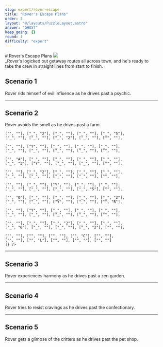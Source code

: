 ```yaml
---
slug: expert/rover-escape
title: "Rover's Escape Plans"
order: 3
layout: "@/layouts/PuzzleLayout.astro"
answer: "GHOST"
keep_going: {}
round: 1
difficulty: "expert"
---
```



<div class="flex flex-col items-center justify-between gap-4 sm:flex-row">
  # Rover's Escape Plans
  <img class="w-[20rem] border-2 border-gray-300" src={art.src} />
</div>

<div class="grid gap-5" style={{fontFamily: "DM Mono, sans-serif"}}>

<div style={{ fontFamily: "DM Mono, sans-serif" }}>
  _Rover's logicked out getaway routes all across town, and he's ready to take the crew in straight
  lines from start to finish._
</div>

<section class="flex flex-wrap items-center gap-4 sm:flex-nowrap">
  <div class="basis-full sm:basis-1/2">
    <h2 class="text-xl font-bold">Scenario 1</h2>
    <p>Rover rids himself of evil influence as he drives past a psychic.</p>
  </div>
  <Grid
    board={[
      ["", ""],
      ["", ""],
      ["", ""],
      ["", ""],
      ["", ""],
      ["", ""],
      ["", "M"],
      ["", ""],
      ["", ""],
      ["", ""],
      ["", "U"],
      ["_", ""],
      ["_", ""],
      ["Y", ""],
      ["B", ""],
      ["_", ""],
      ["_", ""],
      ["_", ""],
      ["_", ""],
      ["", "Y"],
      ["", ""],
      ["W", ""],
      ["_", ""],
      ["W", ""],
      ["_", ""],
      ["_", ""],
      ["_", ""],
      ["W", ""],
      ["Y", ""],
      ["", ""],
      ["", ""],
      ["_", ""],
      ["_", ""],
      ["_", ""],
      ["B", ""],
      ["_", ""],
      ["_", ""],
      ["Y", ""],
      ["W", ""],
      ["", ""],
      ["", ""],
      ["_", ""],
      ["_", ""],
      ["W", ""],
      ["_", ""],
      ["_", ""],
      ["_", ""],
      ["W", ""],
      ["_", ""],
      ["", ""],
      ["", ""],
      ["W", ""],
      ["_", ""],
      ["_", ""],
      ["B", ""],
      ["_", ""],
      ["Y", ""],
      ["_", ""],
      ["_", ""],
      ["", ""],
      ["", ""],
      ["_", ""],
      ["_", ""],
      ["_", ""],
      ["_", ""],
      ["_", ""],
      ["Y", ""],
      ["B", ""],
      ["_", ""],
      ["", ""],
      ["", ""],
      ["W", ""],
      ["_", ""],
      ["W", ""],
      ["_", ""],
      ["_", ""],
      ["_", ""],
      ["_", ""],
      ["_", ""],
      ["", ""],
      ["", ""],
      ["_", ""],
      ["_", ""],
      ["_", ""],
      ["W", ""],
      ["_", ""],
      ["_", ""],
      ["_", ""],
      ["_", ""],
      ["", ""],
      ["", ""],
      ["", "S"],
      ["", ""],
      ["", ""],
      ["", ""],
      ["", ""],
      ["", "A"],
      ["", ""],
      ["", ""],
      ["", ""],
    ]}
  />
</section>

<hr />

<section class="flex flex-row-reverse gap-4 items-center flex-wrap sm:flex-nowrap">
    <div class="basis-full sm:basis-1/2">
        <h2 class="font-bold text-xl">Scenario 2</h2>
        <p>Rover avoids the smell as he drives past a farm.</p>
    </div>
    <Grid board={[
    ["", ""], ["", ""], ["", ""], ["", "R"], ["", ""],
    ["", ""], ["", ""], ["", ""], ["", ""], ["", ""],

    ["", ""], ["_", "2"], ["_", ""], ["_", ""], ["_", "5"],
    ["_", ""], ["_", ""], ["_", "2"], ["_", ""], ["", ""],

    ["", ""], ["Y", ""], ["_", ""], ["_", ""], ["_", ""],
    ["_", ""], ["_", ""], ["_", ""], ["_", ""], ["", ""],

    ["", "A"], ["_", ""], ["_", ""], ["_", ""], ["_", ""],
    ["_", "3"], ["Y", ""], ["_", ""], ["_", ""], ["", ""],

    ["", ""], ["_", "2"], ["_", ""], ["_", ""], ["_", ""],
    ["_", ""], ["_", ""], ["_", ""], ["_", ""], ["", ""],

    ["", ""], ["_", ""], ["Y", ""], ["_", ""], ["_", ""],
    ["_", ""], ["_", ""], ["_", ""], ["_", "5"], ["", ""],

    ["", "O"], ["_", ""], ["_", ""], ["_", ""], ["_", "2"],
    ["_", ""], ["_", ""], ["Y", ""], ["_", ""], ["", "R"],

    ["", ""], ["Y", ""], ["_", ""], ["_", ""], ["_", ""],
    ["_", ""], ["_", ""], ["_", ""], ["_", ""], ["", ""],

    ["", ""], ["_", ""], ["_", "2"], ["_", ""], ["_", ""],
    ["_", "6"], ["_", ""], ["_", ""], ["_", "2"], ["", ""],

    ["", ""], ["", ""], ["", ""], ["", "C"], ["", ""],
    ["", ""], ["", "L"], ["", ""], ["", ""], ["", ""]
    ]} />

</section>

<hr />

<section class="flex flex-wrap items-center gap-4 sm:flex-nowrap">
  <div class="basis-full sm:basis-1/2">
    <h2 class="text-xl font-bold">Scenario 3</h2>
    <p>Rover experiences harmony as he drives past a zen garden.</p>
  </div>
  <Grid
    board={[
      ["", ""],
      ["", ""],
      ["", ""],
      ["", "Y"],
      ["", ""],
      ["", ""],
      ["", ""],
      ["", "G"],
      ["", ""],
      ["", ""],
      ["", ""],
      ["W", ""],
      ["_", ""],
      ["Y", ""],
      ["_", ""],
      ["_", ""],
      ["_", ""],
      ["Y", ""],
      ["W", ""],
      ["", ""],
      ["", ""],
      ["_", ""],
      ["_", ""],
      ["_", ""],
      ["W", ""],
      ["W", ""],
      ["B", ""],
      ["_", ""],
      ["_", ""],
      ["", ""],
      ["", "N"],
      ["_", ""],
      ["W", ""],
      ["_", ""],
      ["B", ""],
      ["_", ""],
      ["_", ""],
      ["Y", ""],
      ["_", ""],
      ["", ""],
      ["", "I"],
      ["_", ""],
      ["_", ""],
      ["_", ""],
      ["Y", ""],
      ["_", ""],
      ["Y", ""],
      ["_", ""],
      ["_", ""],
      ["", "Y"],
      ["", ""],
      ["_", ""],
      ["_", ""],
      ["W", ""],
      ["_", ""],
      ["_", ""],
      ["W", ""],
      ["_", ""],
      ["_", ""],
      ["", ""],
      ["", ""],
      ["_", ""],
      ["_", ""],
      ["_", ""],
      ["_", ""],
      ["W", ""],
      ["_", ""],
      ["_", ""],
      ["_", ""],
      ["", ""],
      ["", ""],
      ["_", ""],
      ["_", ""],
      ["_", ""],
      ["W", ""],
      ["_", ""],
      ["_", ""],
      ["_", ""],
      ["_", ""],
      ["", ""],
      ["", ""],
      ["_", ""],
      ["_", ""],
      ["_", ""],
      ["_", ""],
      ["_", ""],
      ["_", ""],
      ["_", ""],
      ["_", ""],
      ["", ""],
      ["", ""],
      ["", ""],
      ["", ""],
      ["", "A"],
      ["", ""],
      ["", ""],
      ["", ""],
      ["", "N"],
      ["", ""],
      ["", ""],
    ]}
  />
</section>

<hr />

<section class="flex flex-row-reverse flex-wrap items-center gap-4 sm:flex-nowrap">
  <div class="basis-full sm:basis-1/2">
    <h2 class="text-xl font-bold">Scenario 4</h2>
    <p>Rover tries to resist cravings as he drives past the confectionary.</p>
  </div>
  <Grid
    board={[
      ["", ""],
      ["", ""],
      ["", ""],
      ["", ""],
      ["", ""],
      ["", ""],
      ["", "H"],
      ["", ""],
      ["", "B"],
      ["", ""],
      ["", "N"],
      ["Y", ""],
      ["_", "4"],
      ["_", ""],
      ["_", ""],
      ["_", ""],
      ["_", ""],
      ["_", ""],
      ["_", ""],
      ["", "A"],
      ["", ""],
      ["_", ""],
      ["_", "4"],
      ["_", ""],
      ["_", "4"],
      ["_", ""],
      ["_", "4"],
      ["_", "4"],
      ["_", "6"],
      ["", ""],
      ["", "C"],
      ["_", ""],
      ["_", "9"],
      ["_", ""],
      ["Y", ""],
      ["_", "11"],
      ["_", ""],
      ["_", ""],
      ["_", ""],
      ["", "O"],
      ["", ""],
      ["_", "9"],
      ["_", ""],
      ["_", ""],
      ["_", ""],
      ["_", ""],
      ["Y", ""],
      ["_", ""],
      ["_", ""],
      ["", ""],
      ["", ""],
      ["_", ""],
      ["_", ""],
      ["_", ""],
      ["_", ""],
      ["_", ""],
      ["_", ""],
      ["_", ""],
      ["_", "3"],
      ["", ""],
      ["", "A"],
      ["_", ""],
      ["Y", ""],
      ["_", ""],
      ["_", "1"],
      ["_", ""],
      ["_", ""],
      ["_", "2"],
      ["_", ""],
      ["", ""],
      ["", ""],
      ["_", "8"],
      ["_", "2"],
      ["_", "8"],
      ["_", ""],
      ["_", "1"],
      ["_", ""],
      ["_", "7"],
      ["_", ""],
      ["", ""],
      ["", "O"],
      ["_", ""],
      ["Y", ""],
      ["_", ""],
      ["_", ""],
      ["_", ""],
      ["_", ""],
      ["_", "1"],
      ["_", ""],
      ["", ""],
      ["", ""],
      ["", ""],
      ["", ""],
      ["", "N"],
      ["", ""],
      ["", ""],
      ["", "C"],
      ["", "A"],
      ["", ""],
      ["", ""],
    ]}
  />
</section>

<hr />

<section class="flex gap-4 items-center flex-wrap sm:flex-nowrap">
    <div class="basis-full sm:basis-1/2">
        <h2 class="font-bold text-xl">Scenario 5</h2>
        <p>Rover gets a glimpse of the critters as he drives past the pet shop.</p>
    </div>
<Grid board={[
  ["", ""], ["", ""], ["", "T"], ["", ""], ["", ""], ["", "L"], ["", ""], ["", ""], ["", "I"], ["", ""],
  ["", ""], ["_", ""], ["_", ""], ["_", "3"], ["_", ""], ["_", "3"], ["_", ""], ["Y", ""],["_", "3"], ["", ""],
  ["", "K"], ["_", "3"], ["_", ""], ["_", "0"], ["_", ""], ["_", ""], ["_", ""], ["_", "2"],["_", ""], ["", ""],
  ["", "S"], ["_", ""], ["_", ""], ["_", "3"], ["_", ""], ["_", ""], ["_", "2"], ["_", "3"],["_", ""], ["", ""],
  ["", ""], ["_", ""], ["_", "2"], ["_", ""], ["W", ""], ["_", "2"], ["Y", ""], ["_", "1"],["_", ""], ["", "R"],
  ["", ""], ["_", ""], ["_", "1"], ["_", ""], ["_", "2"], ["B", ""], ["_", ""], ["_", "1"],["_", ""], ["", ""],
  ["", ""], ["_", ""], ["_", "2"], ["_", "2"], ["_", ""], ["_", ""], ["_", "0"], ["Y", ""],["_", ""], ["", ""],
  ["", "L"], ["_", ""], ["_", "2"], ["_", ""], ["Y", ""], ["_", ""], ["_", "2"], ["_", ""],["_", "1"], ["", "I"],
  ["", "N"], ["_", "3"], ["Y", ""], ["_", ""], ["_", "2"], ["_", ""], ["_", "0"], ["_", ""],["_", ""], ["", ""],
  ["", ""], ["", ""], ["", "H"], ["", ""], ["", "E"], ["", ""], ["", ""], ["", ""], ["", ""], ["", ""]
]} />
</section>
</div>
